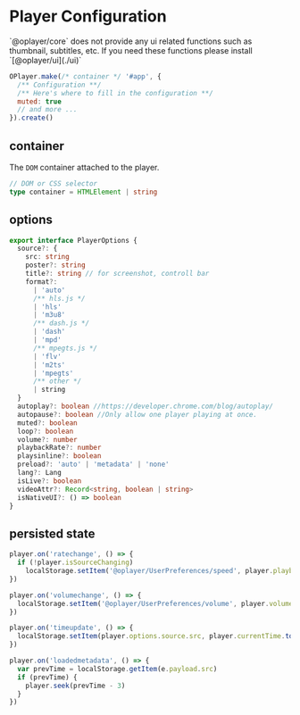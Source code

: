 
# Player Configuration

<Callout>
  `@oplayer/core` does not provide any ui related functions such as thumbnail, subtitles, etc. If
  you need these functions please install `[@oplayer/ui](./ui)`
</Callout>

```js
OPlayer.make(/* container */ '#app', {
  /** Configuration **/
  /** Here's where to fill in the configuration **/
  muted: true
  // and more ...
}).create()
```

## container

The `DOM` container attached to the player.

```ts
// DOM or CSS selector
type container = HTMLElement | string
```

## options

```ts
export interface PlayerOptions {
  source?: {
    src: string
    poster?: string
    title?: string // for screenshot, controll bar
    format?:
      | 'auto'
      /** hls.js */
      | 'hls'
      | 'm3u8'
      /** dash.js */
      | 'dash'
      | 'mpd'
      /** mpegts.js */
      | 'flv'
      | 'm2ts'
      | 'mpegts'
      /** other */
      | string
  }
  autoplay?: boolean //https://developer.chrome.com/blog/autoplay/
  autopause?: boolean //Only allow one player playing at once.
  muted?: boolean
  loop?: boolean
  volume?: number
  playbackRate?: number
  playsinline?: boolean
  preload?: 'auto' | 'metadata' | 'none'
  lang?: Lang
  isLive?: boolean
  videoAttr?: Record<string, boolean | string>
  isNativeUI?: () => boolean
}
```

## persisted state

```js
player.on('ratechange', () => {
  if (!player.isSourceChanging)
    localStorage.setItem('@oplayer/UserPreferences/speed', player.playbackRate.toString())
})

player.on('volumechange', () => {
  localStorage.setItem('@oplayer/UserPreferences/volume', player.volume.toString())
})

player.on('timeupdate', () => {
  localStorage.setItem(player.options.source.src, player.currentTime.toString())
})

player.on('loadedmetadata', () => {
  var prevTime = localStorage.getItem(e.payload.src)
  if (prevTime) {
    player.seek(prevTime - 3)
  }
})
```
